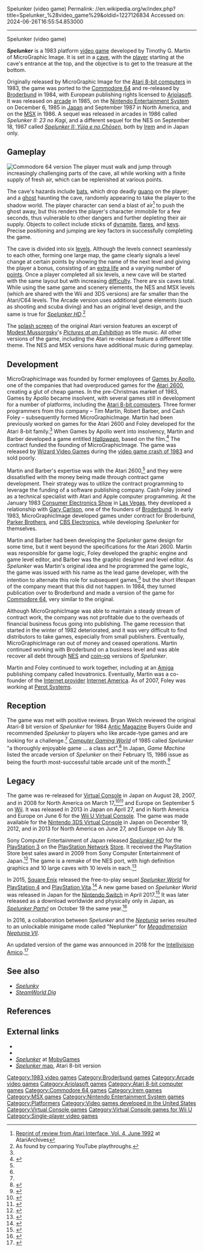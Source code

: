 Spelunker (video game)
Permalink: //en.wikipedia.org/w/index.php?title=Spelunker_%28video_game%29&oldid=1227126834
Accessed on: 2024-06-26T16:55:54.853000



------
Spelunker (video game)
{{short description|1983 video game}}
{{Infobox video game
| title = Spelunker
| image = Spelunker originalcover.png
| caption = Cover of the original Atari 8-bit version
| developer = MicroGraphic Image<br>Tamtex & [[Tose (company)|Tose]] (FC/NES)<br>[[Irem]]
| publisher = MicroGraphic Image<br>[[Broderbund]]<br>Irem
| designer = Tim Martin<ref name=giantlist/>
| released = {{Collapsible list|title={{nobold|1983}}|'''Atari 8-bit family'''{{vgrelease|NA|1983}}| '''Commodore 64''' {{vgrelease|WW|1984}} '''NES''' {{vgrelease|JP|December 6, 1985}} {{vgrelease|NA|September, 1987}} '''Arcade''' {{vgrelease|JP|1985}}'''MSX''' {{vgrelease|JP|June 10, 1986}}}}
| genre = [[Platform game|Platform]]
| modes = [[Single-player]]
| platforms = [[Atari 8-bit]], [[Commodore 64]], [[Nintendo Entertainment System|NES]], [[Arcade video game|Arcade]], [[MSX]]
}}

'''''Spelunker''''' is a 1983 platform [[video game]] developed by Timothy G. Martin of MicroGraphic Image. It is set in a [[cave]], with the [[Player character|player]] starting at the cave's entrance at the top, and the objective is to get to the treasure at the bottom.

Originally released by MicroGraphic Image for the [[Atari 8-bit computers]] in 1983, the game was ported to the [[Commodore 64]] and re-released by [[Broderbund]] in 1984, with European publishing rights licensed to [[Ariolasoft]]. It was released on [[arcade game|arcade]] in 1985, on the [[Nintendo Entertainment System]] on December 6, 1985 in [[Japan]] and September 1987 in North America, and on the [[MSX]] in 1986. A sequel was released in arcades in 1986 called ''Spelunker II: 23 no Kagi'', and a different sequel for the NES on September 18, 1987 called ''[[Spelunker II: Yūja e no Chōsen]]'', both by [[Irem]] and in Japan only.

==Gameplay==
[[Image:Spelunker(game).gif|left|thumb|Commodore 64 version]]
The player must walk and jump through increasingly challenging parts of the cave, all while working with a finite supply of fresh air, which can be replenished at various points.

The cave's hazards include [[bat]]s, which drop deadly [[guano]] on the player; and a [[ghost]] haunting the cave, randomly appearing to take the player to the shadow world. The player character can send a blast of air<ref>[http://www.atariarchives.org/cfn/05/10/0061.php Reprint of review from Atari Interface, Vol. 4, June 1992] at AtariArchives</ref> to push the ghost away, but this renders the player's character immobile for a few seconds, thus vulnerable to other dangers and further depleting their air supply. Objects to collect include sticks of [[dynamite]], [[flare]]s, and [[key (lock)|key]]s. Precise positioning and jumping are key factors in successfully completing the game.

The cave is divided into six [[Level (video games)|levels]]. Although the levels connect seamlessly to each other, forming one large map, the game clearly signals a level change at certain points by showing the name of the next level and giving the player a bonus, consisting of an [[extra life]] and a varying number of [[Score (game)|points]]. Once a player completed all six levels, a new cave will be started with the same layout but with increasing [[Difficulty level|difficulty]]. There are six caves total. While using the same game and scenery elements, the NES and MSX levels (which are shared with the Wii and 3DS versions) are far smaller than the Atari/C64 levels. The Arcade version uses additional game elements (such as shooting and scuba diving) and has an original level design, and the same is true for ''[[Spelunker HD]]''.<ref>As found by comparing YouTube playthroughs.</ref>

{{listen|header=|type=music|filename=Spelunker_(video_game)_Atari_8-bit_PAL_audio_clip.ogg|title=Original music theme (Atari 8-bit)|description=}}
The [[splash screen]] of the original Atari version features an excerpt of [[Modest Mussorgsky]]'s ''[[Pictures at an Exhibition]]'' as title music. All other versions of the game, including the Atari re-release feature a different title theme. The NES and MSX versions have additional music during gameplay.

==Development==
MicroGraphicImage was founded by former employees of [[Games by Apollo]], one of the companies that had overproduced games for the [[Atari 2600]], creating a glut of cheap games. In the pre-Christmas market of 1983, Games by Apollo became insolvent, with several games still in development for a number of platforms, including the [[Atari 8-bit computers]]. Three former programmers from this company – Tim Martin, Robert Barber, and Cash Foley – subsequently formed MicroGraphicImage. Martin had been previously worked on games for the Atari 2600 and Foley developed for the Atari 8-bit family.<ref name=cash/> When Games by Apollo went into insolvency, Martin and Barber developed a game entitled ''[[Halloween (video game)|Halloween]]'', based on the film.<ref name=Salvo>{{cite web | last = Stilphen | first = Scott | title = DP Interviews ... Ed Salvo | publisher = Digital Press | date = 1982-07-23 | url = http://www.digitpress.com/library/interviews/interview_ed_salvo.html | accessdate = 2015-07-16}}</ref> The contract funded the founding of MicroGraphicImage. The game was released by [[Wizard Video Games]] during the [[video game crash of 1983]] and sold poorly.

Martin and Barber's expertise was with the Atari 2600,<ref name=cash></ref> and they were dissatisfied with the money being made through contract game development. Their strategy was to utilize the contract programming to leverage the funding of a software publishing company. Cash Foley joined as a technical specialist with Atari and Apple computer programming. At the January 1983 [[Consumer Electronics Show]] in [[Las Vegas]], they developed a relationship with [[Gary Carlson]], one of the founders of [[Broderbund]]. In early 1983, MicroGraphicImage developed games under contract for Broderbund, [[Parker Brothers]], and [[CBS Electronics]], while developing ''Spelunker'' for themselves.

Martin and Barber had been developing the ''Spelunker'' game design for some time, but it went beyond the specifications for the Atari 2600. Martin was responsible for game logic, Foley developed the graphic engine and game level editor, and Barber was the graphic designer and level editor. As ''Spelunker'' was Martin's original idea and he programmed the game logic, the game was issued with his name as the lead game developer, with the intention to alternate this role for subsequent games,<ref name=cash /> but the short lifespan of the company meant that this did not happen. In 1984, they turned publication over to Broderbund and made a version of the game for [[Commodore 64]], very similar to the original.

Although MicroGraphicImage was able to maintain a steady stream of contract work, the company was not profitable due to the overheads of financial business focus going into publishing. The game recession that started in the winter of 1982 deteriorated, and it was very difficult to find distributors to take games, especially from small publishers. Eventually, MicroGraphicImage ran out of money and ceased operations. Martin continued working with Broderbund on a business level and was able recover all debt through [[NES]] and [[coin-op]] versions of ''Spelunker''.

Martin and Foley continued to work together, including at an [[Amiga]] publishing company called Inovatronics. Eventually, Martin was a co-founder of the [[Internet provider]] [[Internet America]]. As of 2007, Foley was working at [[Perot Systems]].

==Reception==
{{expand section|date=October 2017}}
The game was met with positive reviews. Bryan Welch reviewed the original Atari-8 bit version of ''Spelunker'' for 1984 [[Antic_(magazine)|Antic Magazine]] Buyers Guide and recommended ''Spelunker'' to players who like arcade-type games and are looking for a challenge.<ref name="antic"/> ''[[Computer Gaming World]]'' of 1985 called ''Spelunker'' "a thoroughly enjoyable game ... a class act".<ref name="stone198501">{{cite magazine |last=Stone |first=David |date=February 1985 |title=Spelunker and Realm of Impossibility |magazine=Computer Gaming World |page=33}}</ref> In Japan, ''Game Machine'' listed the arcade version of ''Spelunker'' on their February 15, 1986 issue as being the fourth most-successful table arcade unit of the month.<ref>{{cite magazine|title=Game Machine's Best Hit Games 25 - テーブル型TVゲーム機 (Table Videos)|magazine=[[:ja:ゲームマシン|Game Machine]]|issue=278|publisher=[[:ja:アミューズメント通信社|Amusement Press, Inc.]]|date=15 February 1986|page=21|lang=ja}}</ref>

==Legacy==
The game was re-released for [[Virtual Console]] in Japan on August 28, 2007, and in 2008 for North America on March 17,<ref>{{cite web |url=http://press.nintendo.com/articles.jsp?id=14798 |title=Wii-kly Update: Two New Classic Games Added to Wii Shop Channel |date=March 17, 2008 |publisher=Nintendo of America |archive-url=https://web.archive.org/web/20080321200146/http://press.nintendo.com/articles.jsp?id=14798 |archive-date=March 21, 2008 |accessdate=March 17, 2008}}</ref><ref name="spelunker gamespot">{{cite web | work=[[GameSpot]] | title=Spelunker | url=https://www.gamespot.com/games/spelunker/news/ | accessdate=May 17, 2020}}</ref> and Europe on September 5 on [[Wii]]. It was released in 2013 in Japan on April 27, and in North America and Europe on June 6 for the [[Wii U|Wii U Virtual Console]]. The game was made available for the [[Nintendo 3DS|Nintendo 3DS Virtual Console]] in Japan on December 19, 2012, and in 2013 for North America on June 27, and Europe on July 18.

Sony Computer Entertainment of Japan released ''[[Spelunker HD]]'' for the [[PlayStation 3]] on the [[PlayStation Network]] [[PlayStation Store|Store]]. It received the PlayStation Store best sales award in 2009 from Sony Computer Entertainment of Japan.<ref>{{cite web|url=http://www.irem.co.jp/official/minnade_spelunker/index.html|title=IREM Home Page|accessdate=February 14, 2015|archive-date=May 11, 2019|archive-url=https://web.archive.org/web/20190511190338/https://www.irem.co.jp/official/minnade_spelunker/index.html|url-status=dead}}</ref> The game is a remake of the NES port, with high definition graphics and 10 large caves with 10 levels in each.<ref>{{cite web|url=http://www.thesixthaxis.com/2008/10/01/spelunker-coming-to-ps3/|title=Spelunker Coming To PS3|date=October 2008 |accessdate=February 14, 2015}}</ref>

In 2015, [[Square Enix]] released the free-to-play sequel ''[[Spelunker World]]'' for [[PlayStation 4]] and [[PlayStation Vita]].<ref>{{cite web|url=http://www.siliconera.com/2015/01/31/square-enixs-playstation-4-exclusive-minna-de-spelunker-z/|title=Square Enix's PlayStation 4 Exclusive Is Minna de Spelunker Z - Siliconera|work=Siliconera|date=31 January 2015 |accessdate=February 14, 2015}}</ref> A new game based on ''Spelunker World'' was released in Japan for the [[Nintendo Switch]] in April 2017.<ref>{{cite web|url=http://www.siliconera.com/2017/01/13/new-spelunker-game-headed-nintendo-switch-japan-spring-2017/ |title=A New Spelunker Game Is Headed To Nintendo Switch In Japan In Spring 2017 |work=Siliconera |date=January 13, 2017 |accessdate=January 24, 2017}}</ref> It was later released as a download worldwide and physically only in Japan, as ''[[Spelunker World#Spelunker Party!|Spelunker Party!]]'' on October 19 the same year.<ref name="NL cites SP! launch">{{cite web|url=http://www.nintendolife.com/news/2017/09/spelunker_party_is_digging_its_way_to_the_switch_eshop_on_19th_october |title=Spelunker Party! is Digging Its Way to the Switch eShop on 19th October |work=[[Nintendo Life]] |first=Thomas |last=Whitehead |date=26 September 2017 |accessdate=26 September 2017}}</ref>

In 2016, a collaboration between ''Spelunker'' and the ''[[Hyperdimension Neptunia|Neptunia]]'' series resulted to an unlockable minigame mode called "Neplunker" for ''[[Megadimension Neptunia VII]]''.{{Citation needed|date=October 2020}}

An updated version of the game was announced in 2018 for the [[Intellivision Amico]].<ref>{{cite web|title=Intellivision® Reveals Initial Details For The Upcoming Amico™ Home Video Game Console!|url=https://www.prnewswire.com/news-releases/intellivision-reveals-initial-details-for-the-upcoming-amico-home-video-game-console-300734998.html|date=October 22, 2018 |website=PR Newswire}}</ref>

== See also ==
* ''[[Spelunky]]''
* ''[[SteamWorld Dig]]''

== References ==
{{Reflist|refs=
<ref name="giantlist">{{cite web|title=The Giant List of Classic Game Programmers|url=https://dadgum.com/giantlist/ |last1=Hague |first1=James}}</ref>
<ref name="antic">{{cite journal |title=Spelunker Review |journal=Antic Magazine |date=December 1984 |page=74 |url=https://archive.org/details/1984-12-anticmagazine/page/n77/mode/2up}}</ref>
<ref name=cash>{{cite web|last=Foley|first=Cash|title=The notso Spectacular Rise and Fall of MicroGraphicImage|url=http://cashfoley.com/2008/01/17/TheNotsoSpectacularRiseAndFallOfMicroGraphicImage.aspx|accessdate  = 2008-01-17|url-status=dead|archiveurl=https://web.archive.org/web/20080502183436/http://cashfoley.com/2008/01/17/TheNotsoSpectacularRiseAndFallOfMicroGraphicImage.aspx|archivedate=2008-05-02}}</ref> 
}}

== External links ==
* {{atarimania|id=4924}}
* {{lemon64 game|name=Spelunker|id=2413}}
* [https://www.mobygames.com/game/spelunker ''Spelunker''] at [[MobyGames]]
* [http://mapy.atari8.info/s-z/spelunker.png ''Spelunker'' map], Atari 8-bit version

{{Spelunker series|state=expanded}}

{{DEFAULTSORT:Spelunker (Video Game)}}
[[Category:1983 video games]]
[[Category:Broderbund games]]
[[Category:Arcade video games]]
[[Category:Ariolasoft games]]
[[Category:Atari 8-bit computer games]]
[[Category:Commodore 64 games]]
[[Category:Irem games]]
[[Category:MSX games]]
[[Category:Nintendo Entertainment System games]]
[[Category:Platformers]]
[[Category:Spelunker (video game)| ]]
[[Category:Video games developed in the United States]]
[[Category:Virtual Console games]]
[[Category:Virtual Console games for Wii U]]
[[Category:Single-player video games]]